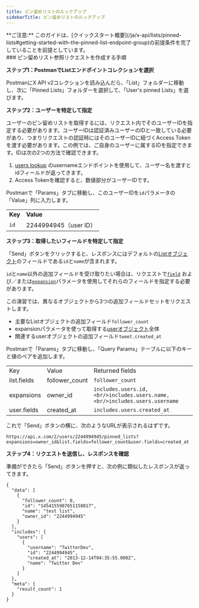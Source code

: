 ```yaml
---
title: ピン留めリストのルックアップ
sidebarTitle: ピン留めリストのルックアップ
---
```



<Note>
  **ご注意:** このガイドは、[クイックスタート概要](/ja/x-api/lists/pinned-lists#getting-started-with-the-pinned-list-endpoint-group)の前提条件を完了していることを前提としています。
</Note>

<div id="steps-to-build-a-pinned-list-lookup-request">
  ### ピン留めリスト参照リクエストを作成する手順
</div>

**ステップ1：PostmanでListエンドポイントコレクションを選択**

PostmanにX API v2コレクションを読み込んだら、「List」フォルダーに移動し、次に「Pinned Lists」フォルダーを選択して、「User's pinned Lists」を選びます。
 

**ステップ2：ユーザーを特定して指定**

ユーザーのピン留めリストを取得するには、リクエスト内でそのユーザーIDを指定する必要があります。ユーザーIDは認証済みユーザーのIDと一致している必要があり、つまりリクエストの認証時にはそのユーザーIDに紐づくAccess Tokenを渡す必要があります。この例では、ご自身のユーザーに属するIDを指定できます。IDは次の2つの方法で確認できます。

1. [users lookup](/ja/x-api/users/lookup/introduction) のusernameエンドポイントを使用して、ユーザー名を渡すとidフィールドが返ってきます。
2. Access Tokenを確認すると、数値部分がユーザーIDです。

Postmanで「Params」タブに移動し、このユーザーIDを`id`パラメータの「Value」列に入力します。

|     |     |
| :--- | :--- |
| **Key** | **Value** |
| `id` | 2244994945（user ID） |

**ステップ3：取得したいフィールドを特定して指定**

「Send」ボタンをクリックすると、レスポンスにはデフォルトの[Listオブジェクト](/ja/x-api/fundamentals/data-dictionary#list)のフィールドである`id`と`name`が含まれます。

`id`と`name`以外の追加フィールドを受け取りたい場合は、リクエストで[`field`](/ja/x-api/fundamentals/fields) および／または[`expansion`](/ja/x-api/fundamentals/expansions)パラメータを使用してそれらのフィールドを指定する必要があります。

この演習では、異なるオブジェクトから3つの追加フィールドセットをリクエストします。

- 主要なListオブジェクトの追加フィールド`follower_count`
- expansionパラメータを使って取得する[userオブジェクト](/ja/x-api/fundamentals/data-dictionary#user)全体
- 関連するuserオブジェクトの追加フィールド`tweet.created_at`

Postmanで「Params」タブに移動し、「Query Params」テーブルに以下のキーと値のペアを追加します。

|     |     |     |
| :--- | :--- | :--- |
| Key | Value | Returned fields |
| list.fields | follower\_count | `follower_count` |
| expansions | owner\_id | `includes.users.id,  <br/>includes.users.name,  <br/>includes.users.username` |
| user.fields | created\_at | `includes.users.created_at` |

これで「Send」ボタンの横に、次のようなURLが表示されるはずです。

`https://api.x.com/2/users/2244994945/pinned_lists?expansions=owner_id&list.fields=follower_count&user.fields=created_at`

**ステップ4：リクエストを送信し、レスポンスを確認**

準備ができたら「Send」ボタンを押すと、次の例に類似したレスポンスが返ってきます。

```
{
  "data": [
    {
      "follower_count": 0,
      "id": "1454155907651158017",
      "name": "test list",
      "owner_id": "2244994945"
    }
  ],
  "includes": {
    "users": [
      {
        "username": "TwitterDev",
        "id": "2244994945",
        "created_at": "2013-12-14T04:35:55.000Z",
        "name": "Twitter Dev"
      }
    ]
  },
  "meta": {
    "result_count": 1
  }
}
```